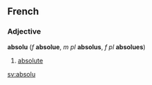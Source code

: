 ==French==
===Adjective===
'''absolu''' (''f'' '''absolue''', ''m pl'' '''absolus''', ''f pl'' '''absolues''')

#[[absolute]]

[[sv:absolu]]